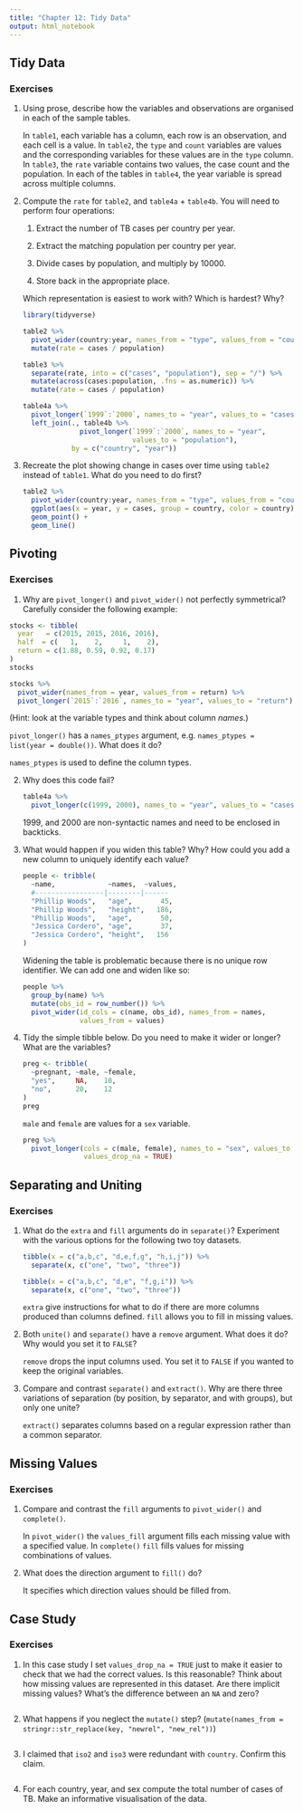 ```yaml
---
title: "Chapter 12: Tidy Data"
output: html_notebook
---
```


## Tidy Data

### Exercises

1.  Using prose, describe how the variables and observations are organised in each of the sample tables.

    In `table1`, each variable has a column, each row is an observation, and each cell is a value. In `table2`, the `type` and `count` variables are values and the corresponding variables for these values are in the `type` column. In `table3`, the `rate` variable contains two values, the case count and the population. In each of the tables in `table4`, the year variable is spread across multiple columns.

2.  Compute the `rate` for `table2`, and `table4a` + `table4b`. You will need to perform four operations:

    1.  Extract the number of TB cases per country per year.

    2.  Extract the matching population per country per year.

    3.  Divide cases by population, and multiply by 10000.

    4.  Store back in the appropriate place.

    Which representation is easiest to work with? Which is hardest? Why?

    ```r
    library(tidyverse)

    table2 %>% 
      pivot_wider(country:year, names_from = "type", values_from = "count") %>% 
      mutate(rate = cases / population)

    table3 %>% 
      separate(rate, into = c("cases", "population"), sep = "/") %>%
      mutate(across(cases:population, .fns = as.numeric)) %>% 
      mutate(rate = cases / population)

    table4a %>% 
      pivot_longer(`1999`:`2000`, names_to = "year", values_to = "cases") %>% 
      left_join(., table4b %>% 
                  pivot_longer(`1999`:`2000`, names_to = "year", 
                               values_to = "population"),
                by = c("country", "year"))
    ```

3.  Recreate the plot showing change in cases over time using `table2` instead of `table1`. What do you need to do first?

    ```r
    table2 %>% 
      pivot_wider(country:year, names_from = "type", values_from = "count") %>% 
      ggplot(aes(x = year, y = cases, group = country, color = country)) +
      geom_point() +
      geom_line()
    ```

## Pivoting

### Exercises

1.  Why are `pivot_longer()` and `pivot_wider()` not perfectly symmetrical? Carefully consider the following example:

```r
stocks <- tibble(
  year   = c(2015, 2015, 2016, 2016),
  half  = c(   1,    2,     1,    2),
  return = c(1.88, 0.59, 0.92, 0.17)
)
stocks

stocks %>% 
  pivot_wider(names_from = year, values_from = return) %>% 
  pivot_longer(`2015`:`2016`, names_to = "year", values_to = "return")
```

(Hint: look at the variable types and think about column *names*.)

`pivot_longer()` has a `names_ptypes` argument, e.g. `names_ptypes = list(year = double())`. What does it do?

`names_ptypes` is used to define the column types.

2.  Why does this code fail?

    ```r
    table4a %>% 
      pivot_longer(c(1999, 2000), names_to = "year", values_to = "cases")
    ```

    1999, and 2000 are non-syntactic names and need to be enclosed in backticks.

3.  What would happen if you widen this table? Why? How could you add a new column to uniquely identify each value?

    ```r
    people <- tribble(
      ~name,             ~names,  ~values,
      #-----------------|--------|------
      "Phillip Woods",   "age",       45,
      "Phillip Woods",   "height",   186,
      "Phillip Woods",   "age",       50,
      "Jessica Cordero", "age",       37,
      "Jessica Cordero", "height",   156
    )
    ```

    Widening the table is problematic because there is no unique row identifier. We can add one and widen like so:

    ```r
    people %>% 
      group_by(name) %>% 
      mutate(obs_id = row_number()) %>% 
      pivot_wider(id_cols = c(name, obs_id), names_from = names, 
                  values_from = values)
    ```

4.  Tidy the simple tibble below. Do you need to make it wider or longer? What are the variables?

    ```r
    preg <- tribble(
      ~pregnant, ~male, ~female,
      "yes",     NA,    10,
      "no",      20,    12
    )
    preg
    ```

    `male` and `female` are values for a `sex` variable.

    ```r
    preg %>% 
      pivot_longer(cols = c(male, female), names_to = "sex", values_to = "count",
                   values_drop_na = TRUE)
    ```

## Separating and Uniting

### Exercises

1.  What do the `extra` and `fill` arguments do in `separate()`? Experiment with the various options for the following two toy datasets.

    ```r
    tibble(x = c("a,b,c", "d,e,f,g", "h,i,j")) %>% 
      separate(x, c("one", "two", "three"))

    tibble(x = c("a,b,c", "d,e", "f,g,i")) %>% 
      separate(x, c("one", "two", "three"))
    ```

    `extra` give instructions for what to do if there are more columns produced than columns defined. `fill` allows you to fill in missing values.

2.  Both `unite()` and `separate()` have a `remove` argument. What does it do? Why would you set it to `FALSE`?

    `remove` drops the input columns used. You set it to `FALSE` if you wanted to keep the original variables.

3.  Compare and contrast `separate()` and `extract()`. Why are there three variations of separation (by position, by separator, and with groups), but only one unite?

    `extract()` separates columns based on a regular expression rather than a common separator.

## Missing Values

### Exercises

1.  Compare and contrast the `fill` arguments to `pivot_wider()` and `complete()`.

    In `pivot_wider()` the `values_fill` argument fills each missing value with a specified value. In `complete()` `fill` fills values for missing combinations of values.

2.  What does the direction argument to `fill()` do?

    It specifies which direction values should be filled from.

## Case Study

### Exercises

1.  In this case study I set `values_drop_na = TRUE` just to make it easier to check that we had the correct values. Is this reasonable? Think about how missing values are represented in this dataset. Are there implicit missing values? What's the difference between an `NA` and zero?

    ```r

    ```

2.  What happens if you neglect the `mutate()` step? (`mutate(names_from = stringr::str_replace(key, "newrel", "new_rel"))`)

    ```r

    ```

3.  I claimed that `iso2` and `iso3` were redundant with `country`. Confirm this claim.

    ```r

    ```

4.  For each country, year, and sex compute the total number of cases of TB. Make an informative visualisation of the data.

    ```r

    ```
